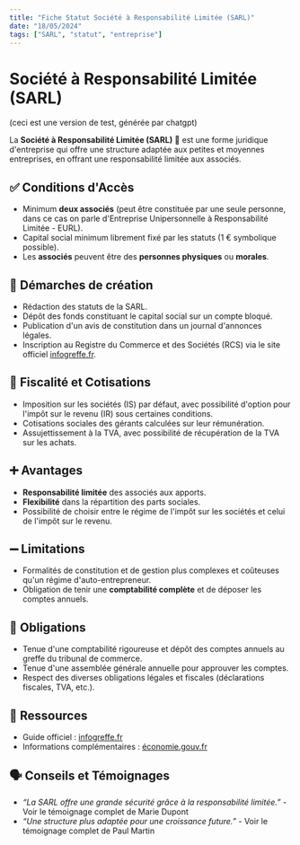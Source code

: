 ```yaml
---
title: "Fiche Statut Société à Responsabilité Limitée (SARL)"
date: "18/05/2024"
tags: ["SARL", "statut", "entreprise"]
---
```


# Société à Responsabilité Limitée (SARL)

(ceci est une version de test, générée par chatgpt)

La **Société à Responsabilité Limitée (SARL)** 🏢 est une forme juridique d'entreprise qui offre une structure adaptée aux petites et moyennes entreprises, en offrant une responsabilité limitée aux associés.

## ✅ Conditions d'Accès

- Minimum **deux associés** (peut être constituée par une seule personne, dans ce cas on parle d'Entreprise Unipersonnelle à Responsabilité Limitée - EURL).
- Capital social minimum librement fixé par les statuts (1 € symbolique possible).
- Les **associés** peuvent être des **personnes physiques** ou **morales**.

## 📜 Démarches de création

- Rédaction des statuts de la SARL.
- Dépôt des fonds constituant le capital social sur un compte bloqué.
- Publication d'un avis de constitution dans un journal d'annonces légales.
- Inscription au Registre du Commerce et des Sociétés (RCS) via le site officiel [infogreffe.fr](https://www.infogreffe.fr/).

## 🤑 Fiscalité et Cotisations

- Imposition sur les sociétés (IS) par défaut, avec possibilité d'option pour l'impôt sur le revenu (IR) sous certaines conditions.
- Cotisations sociales des gérants calculées sur leur rémunération.
- Assujettissement à la TVA, avec possibilité de récupération de la TVA sur les achats.

## ➕ Avantages

- **Responsabilité limitée** des associés aux apports.
- **Flexibilité** dans la répartition des parts sociales.
- Possibilité de choisir entre le régime de l'impôt sur les sociétés et celui de l'impôt sur le revenu.

## ➖ Limitations

- Formalités de constitution et de gestion plus complexes et coûteuses qu'un régime d'auto-entrepreneur.
- Obligation de tenir une **comptabilité complète** et de déposer les comptes annuels.

## 🚓 Obligations

- Tenue d'une comptabilité rigoureuse et dépôt des comptes annuels au greffe du tribunal de commerce.
- Tenue d'une assemblée générale annuelle pour approuver les comptes.
- Respect des diverses obligations légales et fiscales (déclarations fiscales, TVA, etc.).

## 🛜 Ressources

- Guide officiel : [infogreffe.fr](https://www.infogreffe.fr/)
- Informations complémentaires : [économie.gouv.fr](https://www.economie.gouv.fr/entreprises/societe-responsabilite-limitee-sarl)

## 🗣️ Conseils et Témoignages

- _“La SARL offre une grande sécurité grâce à la responsabilité limitée.”_ - Voir le témoignage complet de Marie Dupont
- _“Une structure plus adaptée pour une croissance future.”_ - Voir le témoignage complet de Paul Martin
